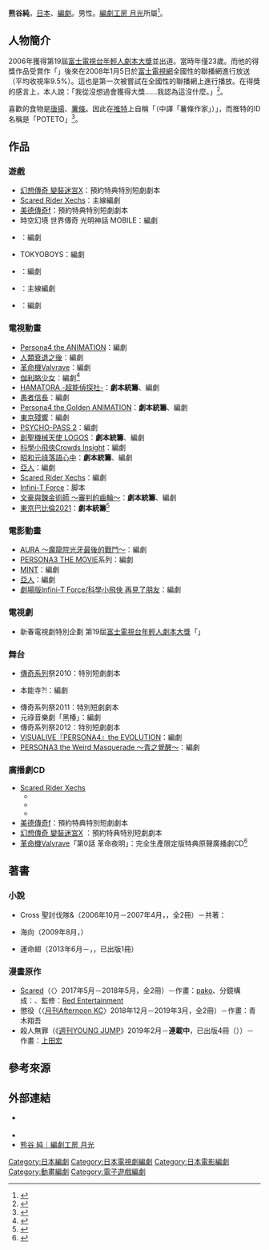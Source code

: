 {{multiple issues|
{{Notability Unreferenced|time=2020-12-21T04:20:37+00:00}}
{{Primarysources|time=2020-12-21T04:20:37+00:00}}
}}
{{noteTA|G1=Anime}}
{{japanese|japanese=熊谷 純|kana=くまがい じゅん|romaji=Kumagai Jun}}
'''熊谷純'''{{BD|1983年|||}}，[[日本|日本]]{{link-ja|劇本作家|シナリオライター}}、[[編劇|編劇]]。男性。[[編劇工房_月光|編劇工房 月光]]所屬<ref>{{Cite web|url=https://www.gekko.co.jp/staff_kumagai/|title=熊谷 純|publisher=編劇工房 月光|accessdate=2020-12-21|language=ja|archive-url=|archive-date=|dead-url=}}</ref>。

== 人物簡介 ==
2006年獲得第19屆[[富士電視台年輕人劇本大獎|富士電視台年輕人劇本大獎]]並出道。當時年僅23歲。而他的得獎作品受賞作「{{link-ja|今晚6點涉谷見|今日は渋谷で6時}}」後來在2008年1月5日於[[富士電視網|富士電視網]]全國性的聯播網進行放送（平均收視率9.5%）。這也是第一次被嘗試在全國性的聯播網上進行播放。在得獎的感言上，本人說：「我從沒想過會獲得大獎……我認為這沒什麼。」<ref>{{Cite web|date=2012-05-17|url=http://www.fujitv.co.jp/shiburoku/index.html|script-title=ja:第19回フジテレビヤングシナリオ大賞「今日は渋谷で6時」スタッフインタビュー。|accessdate=2012-05-17|language=ja|archive-date=2010-10-28|archive-url=https://web.archive.org/web/20101028094144/http://www.fujitv.co.jp/shiburoku/index.html|dead-url=no}}</ref>。

喜歡的食物是[[唐揚|唐揚]]、[[薯條|薯條]]。因此在[[推特|推特]]上自稱「{{lang|ja|ポテトライター}}（中譯「薯條作家」）」，而推特的ID名稱是「POTETO」<ref name="poteto">{{Cite web|date=2013-03-28|url=https://twitter.com/kumakuma_POTETO|title=熊谷純Twitter的基本資料|accessdate=2020-12-21|language=ja|archive-date=2016-06-29|archive-url=https://web.archive.org/web/20160629211135/https://twitter.com/kumakuma_poteto|dead-url=no}}</ref>。

== 作品 ==
=== 遊戲 ===
* [[幻想傳奇_變裝迷宮X|幻想傳奇 變裝迷宮X]]：預約特典特別短劇劇本
* [[Scared_Rider_Xechs|Scared Rider Xechs]]：主線編劇
* [[美德傳奇|美德傳奇f]]：預約特典特別短劇劇本
* 時空幻境 世界傳奇 光明神話 MOBILE：編劇
* {{lang|ja|ヴァンディアブレイカー}}：編劇
* TOKYO{{lang|ja|ヤマノテ}}BOYS：編劇
* {{link-ja|時空幻境 英雄傳奇|テイルズ オブ ザ ヒーローズ ツインブレイヴ}}：編劇
* {{link-ja|來組樂團吧！|バンドやろうぜ!}}：主線編劇
* {{link-ja|Tales of Crestoria|テイルズ オブ クレストリア}}：編劇

=== 電視動畫 ===
* [[女神異聞錄4|Persona4 the ANIMATION]]：編劇
* [[人類衰退之後|人類衰退之後]]：編劇
* [[革命機Valvrave|革命機Valvrave]]：編劇
* [[伽利略少女|伽利略少女]]：編劇<ref>{{cite web|url=https://anime.eiga.com/program/103750/|title=伽利略少女：作品情報|publisher=Anime Hack|accessdate=2020-08-24|language=ja|archive-date=2021-01-15|archive-url=https://web.archive.org/web/20210115230124/https://anime.eiga.com/program/103750/|dead-url=no}}</ref>
* [[HAMATORA-超能偵探社-|HAMATORA -超能偵探社-]]：'''劇本統籌'''、編劇
* [[愚者信長|愚者信長]]：編劇
* [[女神異聞錄4|Persona4 the Golden ANIMATION]]：'''劇本統籌'''、編劇
* [[東京殘響|東京殘響]]：編劇
* [[PSYCHO-PASS|PSYCHO-PASS 2]]：編劇
* [[Aquarion_Logos|創聖機械天使 LOGOS]]：'''劇本統籌'''、編劇
* [[科學小飛俠Crowds|科學小飛俠Crowds Insight]]：編劇
* [[昭和元祿落語心中|昭和元祿落語心中]]：'''劇本統籌'''、編劇
* [[亞人_(漫畫)|亞人]]：編劇
* [[Scared_Rider_Xechs|Scared Rider Xechs]]：編劇
* [[Infini-T_Force|Infini-T Force]]：脚本
* [[文豪與鍊金術師#電視動畫|文豪與鍊金術師 ～審判的齒輪～]]：'''劇本統籌'''、編劇
* [[東京巴比倫|東京巴比倫2021]]：'''劇本統籌'''<ref>{{Cite web|url=https://tokyobabylon2021.jp/cast-staff/|title=配音員&製作人員|work=電視動畫「東京巴比倫2021」公式官網|accessdate=2020-11-19|language=ja|archive-date=2020-12-05|archive-url=https://web.archive.org/web/20201205180631/http://tokyobabylon2021.jp/cast-staff/|dead-url=yes}}</ref>

=== 電影動畫 ===
* [[AURA_～魔龍院光牙最後的戰鬥～|AURA ～魔龍院光牙最後的戰鬥～]]：編劇
* [[女神異聞錄3|PERSONA3 THE MOVIE]]系列：編劇
* [[MINT_(電影)|MINT]]：編劇
* [[亞人_(漫畫)|亞人]]：編劇
* [[Infini-T_Force#劇場版|劇場版Infini-T Force/科學小飛俠 再見了朋友]]：編劇

=== 電視劇 ===
* 新春電視劇特別企劃 第19屆[[富士電視台年輕人劇本大獎|富士電視台年輕人劇本大獎]]「{{link-ja|今晚6點涉谷見|今日は渋谷で6時}}」

=== 舞台 ===
* [[傳奇系列|傳奇系列]]祭2010：特別短劇劇本
* {{lang|ja|オレは}}本能寺{{lang|ja|にアリ}}?!：編劇
* 傳奇系列祭2011：特別短劇劇本
* 元祿音樂劇「黑椿」：編劇
* 傳奇系列祭2012：特別短劇劇本
* [[女神異聞錄4|VISUALIVE『PERSONA4』the EVOLUTION]]：編劇
* [[女神異聞錄3|PERSONA3 the Weird Masquerade ～青之覺醒～]]：編劇

=== 廣播劇CD ===
* [[Scared_Rider_Xechs|Scared Rider Xechs]]
** {{lang|ja|リュウキュウ·インシデンツ}}
** {{lang|ja|リュウキュウヒーローアドベンチャー}}
** {{lang|ja|ハーモニー·エクスプロージョン}}
* [[美德傳奇|美德傳奇f]]：預約特典特別短劇劇本
* [[幻想傳奇_變裝迷宮X|幻想傳奇 變裝迷宮X]] ：預約特典特別短劇劇本
* [[革命機Valvrave|革命機Valvrave]]「第0話 革命{{lang|ja|の}}夜明{{lang|ja|け}}」：完全生產限定版特典原聲廣播劇CD<ref>{{cite web|url=http://www.valvrave.com/bddvd/|title=電視動畫『革命機Valvrave』公式官網|accessdate=2020-12-21|language=ja|archive-date=2019-05-07|archive-url=https://web.archive.org/web/20190507113405/https://www.valvrave.com/bddvd/|dead-url=no}}</ref>

== 著書 ==
=== 小說 ===
* Cross 聖討伐隊{{lang|ja|レイ}}&{{lang|ja|サキ}}（2006年10月－2007年4月，{{link-ja|villagebooks|ヴィレッジブックス|villagebooks edge}}，全2冊）－共著：{{link-ja|cinema staff#成員|cinema staff#メンバー|-{辻}-友貴}}
* {{lang|ja|この}}海{{lang|ja|の}}向{{lang|ja|こうで}}（2009年8月，{{link-ja|POPLAR社|ポプラ社}}）
* {{lang|ja|ツギハギ}}運命翅（2013年6月－，{{link-ja|OVERLAP文庫|オーバーラップ文庫}}，已出版1冊）

=== 漫畫原作 ===
* [[Scared_Rider_Xechs|Scared]]（〈{{link-ja|YOUNG JUMP COMICS|ヤングジャンプコミックス}}〉2017年5月－2018年5月，全2冊）－作畫：[[pako|pako]]、分鏡構成：{{link-ja|降矢大輔|降矢大輔}}、監修：[[Red_Entertainment|Red Entertainment]]
* 懲役{{lang|ja|マイナス}}（〈[[月刊Afternoon|月刊Afternoon KC]]〉2018年12月－2019年3月，全2冊）－作畫：青木翔吾
* 殺人無罪（《[[週刊YOUNG_JUMP|週刊YOUNG JUMP]]》2019年2月－'''連載中'''，已出版4冊（{{as of|2020|4}}））－作畫：[[上田宏|上田宏]]

== 參考來源 ==
{{reflist}}

== 外部連結 ==
* {{Twitter|flying_POTETO}} {{ja icon}}
* {{lang|ja|[http://www.fujitv.co.jp/shiburoku/index.html 「今日は渋谷で6時」公式サイト]}}
* [https://www.gekko.co.jp/staff_kumagai/ 熊谷 純｜編劇工房 月光] {{ja icon}}

{{Normdaten}}
{{DEFAULTSORT:Kumagai Jun}}
[[Category:日本編劇|Category:日本編劇]]
[[Category:日本電視劇編劇|Category:日本電視劇編劇]]
[[Category:日本電影編劇|Category:日本電影編劇]]
[[Category:動畫編劇|Category:動畫編劇]]
[[Category:電子遊戲編劇|Category:電子遊戲編劇]]